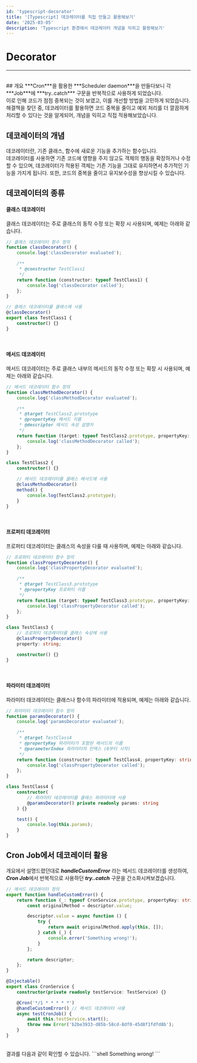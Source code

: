 ```yaml
---
id: 'typescript-decorator'
title: '[Typescript] 데코레이터를 직접 만들고 활용해보기'
date: '2025-03-05'
description: 'Typescript 환경에서 데코레이터 개념을 익히고 활용해보기'
---
```


# Decorator
---
<br />
## 개요
***Cron***을 활용한 ***Scheduler daemon***을 만들다보니 각 ***Job***에 ***try..catch*** 구문을 반복적으로 사용하게 되었습니다.<br />
이로 인해 코드가 점점 중복되는 것이 보였고, 이를 개선할 방법을 고민하게 되었습니다.<br />
해결책을 찾던 중, 데코레이터를 활용하면 코드 중복을 줄이고 예외 처리를 더 깔끔하게 처리할 수 있다는 것을 알게되어, 개념을 익히고 직접 적용해보았습니다.


<MdxDivider />

## 데코레이터의 개념
데코레이터란, 기존 클래스, 함수에 새로운 기능을 추가하는 함수입니다.<br />
데코레이터를 사용하면 기존 코드에 영향을 주지 않고도 객체의 행동을 확장하거나 수정할 수 있으며, 데코레이터가 적용된 객체는 기존 기능을 그대로 유지하면서 추가적인 기능을 가지게 됩니다. 또한, 코드의 중복을 줄이고 유지보수성을 향상시킬 수 있습니다.


<MdxDivider />

## 데코레이터의 종류
#### 클래스 데코레이터
클래스 데코레이터는 주로 클래스의 동작 수정 또는 확장 시 사용되며, 예제는 아래와 같습니다.<br />
```typescript
// 클래스 데코레이터 함수 정의
function classDecorator() {
    console.log('classDecorator evaluated');

    /**
     * @constructor TestClass1
     */
    return function (constructor: typeof TestClass1) {
        console.log('classDecorator called');
    };
}

// 클래스 데코레이터를 클래스에 사용
@classDecorator()
export class TestClass1 {
    constructor() {}
}
```
<br />

#### 메서드 데코레이터
메서드 데코레이터는 주로 클래스 내부의 메서드의 동작 수정 또는 확장 시 사용되며, 예제는 아래와 같습니다.<br />
```typescript
// 메서드 데코레이터 함수 정의
function classMethodDecorator() {
    console.log('classMethodDecorator evaluated');

    /**
     * @target TestClass2.prototype
     * @propertyKey 메서드 이름
     * @descriptor 메서드 속성 설명자
     */
    return function (target: typeof TestClass2.prototype, propertyKey: string, descriptor: PropertyDescriptor) {
        console.log('classMethodDecorator called');
    };
}

class TestClass2 {
    constructor() {}

    // 메서드 데코레이터를 클래스 메서드에 사용
    @classMethodDecorator()
    method() {
        console.log(TestClass2.prototype);
    }
}
```
<br />

#### 프로퍼티 데코레이터
프로퍼티 데코레이터는 클래스의 속성을 다룰 때 사용하며, 예제는 아래와 같습니다.
```typescript
// 프로퍼티 데코레이터 함수 정의
function classPropertyDecorator() {
    console.log('classPropertyDecorator evaluated');

    /**
     * @target TestClass3.prototype
     * @propertyKey 프로퍼티 이름
     */
    return function (target: typeof TestClass3.prototype, propertyKey: string) {
        console.log('classPropertyDecorator called');
    };
}

class TestClass3 {
    // 프로퍼티 데코레이터를 클래스 속성에 사용
    @classPropertyDecorator()
    property: string;

    constructor() {}
}
```
<br />

#### 파라미터 데코레이터
파라미터 데코레이터는 클래스나 함수의 파라미터에 적용되며, 예제는 아래와 같습니다.
```typescript
// 파라미터 데코레이터 함수 정의
function paramsDecorator() {
    console.log('paramsDecorator evaluated');

    /**
     * @target TestClass4
     * @propertyKey 파라미터가 포함된 메서드의 이름
     * @parameterIndex 파라미터의 인덱스 (0부터 시작)
     */
    return function (constructor: typeof TestClass4, propertyKey: string, parameterIndex: number) {
        console.log('classPropertyDecorator called');
    };
}

class TestClass4 {
    constructor(
        // 파라미터 데코레이터를 클래스 파라미터에 사용
        @paramsDecorator() private readonly params: string
    ) {}

    test() {
        console.log(this.params);
    }
}
```

<MdxDivider />

## Cron Job에서 데코레이터 활용
개요에서 설명드렸던대로 ***handleCustomError*** 라는 메서드 데코레이터를 생성하여, ***Cron Job***에서 반복적으로 사용하던 ***try..catch*** 구문을 간소화시켜보겠습니다.<br />
```typescript
// 메서드 데코레이터 정의
export function handleCustomError() {
    return function (_: typeof CronService.prototype, propertyKey: string, descriptor: PropertyDescriptor) {
        const originalMethod = descriptor.value;

        descriptor.value = async function () {
            try {
                return await originalMethod.apply(this, []);
            } catch (_) {
                console.error('Something wrong!');
            }
        };

        return descriptor;
    };
}

@Injectable()
export class CronService {
    constructor(private readonly testService: TestService) {}

    @Cron('*/1 * * * * *')
    @handleCustomError() // 메서드 데코레이터 사용
    async testCronJob() {
        await this.testService.start();
        throw new Error('b2be3933-d85b-58cd-8df0-45d8f1fdfd8b');
    }
}
```
<br />
결과를 다음과 같이 확인할 수 있습니다.
```shell
Something wrong!
```